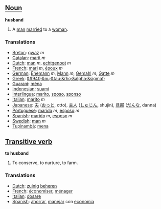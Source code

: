 ==[[Noun]]==

'''husband'''

#A [[man]] [[marry|married]] to a [[woman]].

===Translations===
*[[Breton]]: [[gwaz]] ''m''
*[[Catalan]]: [[marit]] ''m''
*[[Dutch]]: [[man]] ''m'', [[echtgenoot]] ''m''
*[[French]]: [[mari]] ''m'', [[époux]] ''m''
*[[German]]: [[Ehemann]] ''m'', [[Mann]] ''m'', [[Gemahl]] ''m'', [[Gatte]] ''m''
*[[Greek]]: [[&#940;&nu;&tau;&rho;&alpha;&sigmaf;]]
*[[Guaraní]]: [[ména]]
*[[Indonesian]]: [[suami]]
*[[Interlingua]]: [[marito]], [[sposo]], [[sponso]]
*[[Italian]]: [[marito]] ''m''
*[[Japanese]]: [[夫]] ([[おっと]], otto), [[主人]] ([[しゅじん]], shujin), [[旦那]] ([[だんな]], danna)
*[[Portuguese]]: [[marido]] ''m'', [[esposo]] ''m''
*[[Spanish]]: [[marido]] ''m'', [[esposo]] ''m''
*[[Swedish]]: [[man]] ''m''
*[[Tupinambá]]: [[mena]]

==[[Transitive verb]]==

'''to husband'''

#To conserve, to nurture, to farm.

===Translations===
*[[Dutch]]: [[zuinig]] [[beheren]]
*[[French]]: [[économiser]], [[ménager]]
*[[Italian]]: [[dosare]]
*[[Spanish]]: [[ahorrar]], [[manejar]] con [[economia]]